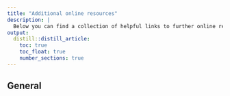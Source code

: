 ```yaml
---
title: "Additional online resources"
description: |
  Below you can find a collection of helpful links to further online resources regarding the workshop topics.
output: 
  distill::distill_article:
    toc: true
    toc_float: true
    number_sections: true
---
```


## General
